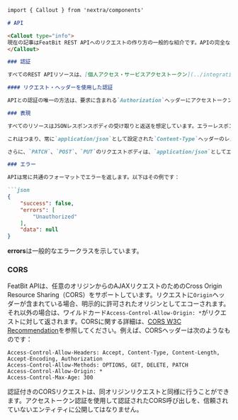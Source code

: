 ```markdown
import { Callout } from 'nextra/components'

# API

<Callout type="info">
現在の記事はFeatBit REST APIへのリクエストの作り方の一般的な紹介です。APIの完全なリストやそれぞれの使用方法については、[こちら](https://featbit-tio-eu-api.azurewebsites.net/docs/index.html)にRedocで生成されたドキュメントが利用できます。FeatBitをローカルやサーバーで実行している場合は、次のURLにポイントすることもできます：<strong>URL\_OF\_API\_SERVER/docs.</strong> たとえば、FeatBitをhttpsなしでローカルマシンで実行している場合は、次のようなURLになります：<strong>http://localhost:5000/docs</strong> 。
</Callout>

### 認証

すべてのREST APIリソースは、[個人アクセス・サービスアクセストークン](../integrations/api-access-tokens.md)のいずれかで認証されます。他の認証メカニズムはサポートされていません。個人アクセス・トークンは、「統合/アクセス・トークン」ページで管理できます。

#### リクエスト・ヘッダーを使用した認証

APIとの認証の唯一の方法は、要求に含まれる`Authorization`ヘッダーにアクセストークンを含めることです。`Authorization`ヘッダーの値はアクセストークンである必要があります。このヘッダーの追加方法については、[FeatBit REST APIの使用](using-featbit-rest-api.md)を参照してください。

### 表現

すべてのリソースはJSONレスポンスボディの受け取りと返送を想定しています。エラーレスポンスもJSONボディを送信します。APIのエラー形式について詳しくは、[Errors](overview.md#errors)を読んでください。

これはつまり、常に`application/json`として設定された`Content-Type`ヘッダーのレスポンスを受け取ることになります。

さらに、`PATCH`、`POST`、`PUT`のリクエストボディは、`application/json`としてエンコードする必要があります。

### エラー

APIは常に共通のフォーマットでエラーを返します。以下はその例です：

```json
{
    "success": false,
    "errors": [
        "Unauthorized"
    ],
    "data": null
}
```

**errors**は一般的なエラークラスを示しています。

### CORS

FeatBit APIは、任意のオリジンからのAJAXリクエストのためのCross Origin Resource Sharing（CORS）をサポートしています。リクエストに`Origin`ヘッダーが含まれている場合、明示的に許可されたオリジンとしてエコーされます。それ以外の場合は、ワイルドカード`Access-Control-Allow-Origin: *`がリクエストに対して返されます。CORSに関する詳細は、[CORS W3C Recommendation](http://www.w3.org/TR/cors)を参照してください。例えば、CORSヘッダーは次のようなものです：

```
Access-Control-Allow-Headers: Accept, Content-Type, Content-Length, Accept-Encoding, Authorization
Access-Control-Allow-Methods: OPTIONS, GET, DELETE, PATCH
Access-Control-Allow-Origin: *
Access-Control-Max-Age: 300
```

認証付きのCORSリクエストは、同オリジンリクエストと同様に行うことができます。アクセストークン認証を使用して認証されたCORS呼び出しを、信頼されていないエンティティに公開してはなりません。
```